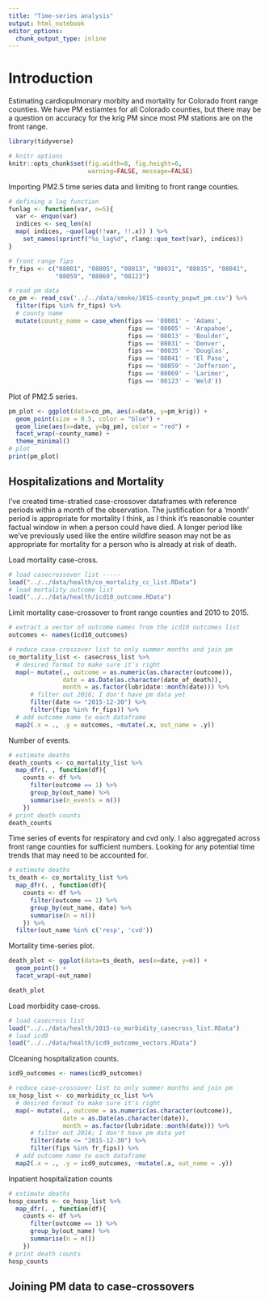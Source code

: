 ```yaml
---
title: "Time-series analysis"
output: html_notebook
editor_options: 
  chunk_output_type: inline
---
```


# Introduction

Estimating cardiopulmonary morbity and mortality for Colorado front range counties. We have PM estiamtes for all Colorado counties, but there may be a question on accuracy for the krig PM since most PM stations are on the front range. 

```r
library(tidyverse)

# knitr options
knitr::opts_chunk$set(fig.width=8, fig.height=6, 
                      warning=FALSE, message=FALSE)
```

Importing PM2.5 time series data and limiting to front range counties.

```r
# defining a lag function
funlag <- function(var, n=5){
  var <- enquo(var)
  indices <- seq_len(n)
  map( indices, ~quo(lag(!!var, !!.x)) ) %>% 
    set_names(sprintf("%s_lag%d", rlang::quo_text(var), indices))
}
```


```r
# front range fips
fr_fips <- c("08001", "08005", "08013", "08031", "08035", "08041",
             "08059", "08069", "08123")

# read pm data 
co_pm <- read_csv('../../data/smoke/1015-county_popwt_pm.csv') %>% 
  filter(fips %in% fr_fips) %>% 
  # county name
  mutate(county_name = case_when(fips == '08001' ~ 'Adams',
                                 fips == '08005' ~ 'Arapahoe',
                                 fips == '08013' ~ 'Boulder',
                                 fips == '08031' ~ 'Denver',
                                 fips == '08035' ~ 'Douglas',
                                 fips == '08041' ~ 'El Paso',
                                 fips == '08059' ~ 'Jefferson',
                                 fips == '08069' ~ 'Larimer',
                                 fips == '08123' ~ 'Weld'))
```

Plot of PM2.5 series.

```r
pm_plot <- ggplot(data=co_pm, aes(x=date, y=pm_krig)) +
  geom_point(size = 0.5, color = "blue") +
  geom_line(aes(x=date, y=bg_pm), color = "red") +
  facet_wrap(~county_name) +
  theme_minimal()
# plot
print(pm_plot)
```

## Hospitalizations and Mortality

I've created time-stratied case-crossover dataframes with reference periods within a month of the observation. The justification for a 'month' period is appropriate for mortality I think, as I think it's reasonable counter factual window in when a person could have died. A longer period like we've previously used like the entire wildfire season may not be as appropriate for mortality for a person who is already at risk of death.

Load mortality case-cross.
```r
# load casecrossover list -----
load("../../data/health/co_mortality_cc_list.RData")
# load mortality outcome list
load("../../data/health/icd10_outcome.RData")
```

Limit mortality case-crossover to front range counties and 2010 to 2015.

```r
# extract a vector of outcome names from the icd10 outcomes list 
outcomes <- names(icd10_outcomes)

# reduce case-crossover list to only summer months and join pm
co_mortality_list <- casecross_list %>% 
  # desired format to make sure it's right
  map(~ mutate(., outcome = as.numeric(as.character(outcome)),
               date = as.Date(as.character(date_of_death)),
               month = as.factor(lubridate::month(date))) %>% 
      # filter out 2016; I don't have pm data yet
      filter(date <= "2015-12-30") %>% 
      filter(fips %in% fr_fips)) %>% 
  # add outcome name to each dataframe
  map2(.x = ., .y = outcomes, ~mutate(.x, out_name = .y))
```

Number of events.
```r
# estimate deaths 
death_counts <- co_mortality_list %>% 
  map_dfr(. , function(df){
    counts <- df %>% 
      filter(outcome == 1) %>% 
      group_by(out_name) %>% 
      summarise(n_events = n())
    })
# print death counts
death_counts
```

Time series of events for respiratory and cvd only. I also aggregated across front range counties for sufficient numbers. Looking for any potential time trends that may need to be accounted for.

```r
# estimate deaths 
ts_death <- co_mortality_list %>% 
  map_dfr(. , function(df){
    counts <- df %>% 
      filter(outcome == 1) %>% 
      group_by(out_name, date) %>% 
      summarise(n = n())
    }) %>% 
  filter(out_name %in% c('resp', 'cvd'))
```

Mortality time-series plot.

```r
death_plot <- ggplot(data=ts_death, aes(x=date, y=n)) +
  geom_point() +
  facet_wrap(~out_name)

death_plot
```


Load morbidity case-cross.
```r
# load casecross list
load("../../data/health/1015-co_morbidity_casecross_list.RData")
# load icd9
load("../../data/health/icd9_outcome_vectors.RData")
```

Clceaning hospitalization counts.

```r
icd9_outcomes <- names(icd9_outcomes)

# reduce case-crossover list to only summer months and join pm
co_hosp_list <- co_morbidity_cc_list %>% 
  # desired format to make sure it's right
  map(~ mutate(., outcome = as.numeric(as.character(outcome)),
               date = as.Date(as.character(date)),
               month = as.factor(lubridate::month(date))) %>% 
      # filter out 2016; I don't have pm data yet
      filter(date <= "2015-12-30") %>% 
      filter(fips %in% fr_fips)) %>% 
  # add outcome name to each dataframe
  map2(.x = ., .y = icd9_outcomes, ~mutate(.x, out_name = .y))
```


Inpatient hospitalization counts

```r
# estimate deaths 
hosp_counts <- co_hosp_list %>% 
  map_dfr(. , function(df){
    counts <- df %>% 
      filter(outcome == 1) %>% 
      group_by(out_name) %>% 
      summarise(n = n())
    })
# print death counts
hosp_counts
```

## Joining PM data to case-crossovers
